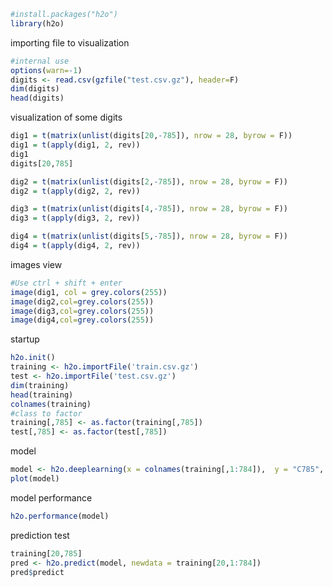 
```r
#install.packages("h2o")
library(h2o)
```
importing file to visualization
```r
#internal use 
options(warn=-1)
digits <- read.csv(gzfile("test.csv.gz"), header=F)
dim(digits)
head(digits)
```
visualization of some digits
```r
dig1 = t(matrix(unlist(digits[20,-785]), nrow = 28, byrow = F))
dig1 = t(apply(dig1, 2, rev))
dig1
digits[20,785]

dig2 = t(matrix(unlist(digits[2,-785]), nrow = 28, byrow = F))
dig2 = t(apply(dig2, 2, rev))

dig3 = t(matrix(unlist(digits[4,-785]), nrow = 28, byrow = F))
dig3 = t(apply(dig3, 2, rev))

dig4 = t(matrix(unlist(digits[5,-785]), nrow = 28, byrow = F))
dig4 = t(apply(dig4, 2, rev))
```
images view
```r
#Use ctrl + shift + enter
image(dig1, col = grey.colors(255))
image(dig2,col=grey.colors(255))
image(dig3,col=grey.colors(255))
image(dig4,col=grey.colors(255))
```
startup 
```r
h2o.init()
training <- h2o.importFile('train.csv.gz')
test <- h2o.importFile('test.csv.gz')
dim(training)
head(training)
colnames(training)
#class to factor
training[,785] <- as.factor(training[,785])
test[,785] <- as.factor(test[,785])

```
model
```r
model <- h2o.deeplearning(x = colnames(training[,1:784]),  y = "C785",  training_frame = training,  validation_frame = test,  distribution = "AUTO",  activation = "RectifierWithDropout",  hidden = c(64,64,64),  sparse = TRUE, epochs = 20)
plot(model)
```
model performance 
```r
h2o.performance(model)
```
prediction test

```r
training[20,785]
pred <- h2o.predict(model, newdata = training[20,1:784])
pred$predict
```

